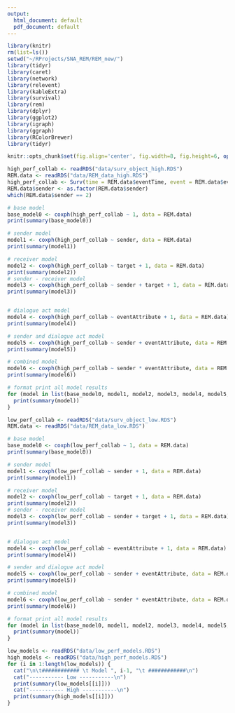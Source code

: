 ```yaml
---
output:
  html_document: default
  pdf_document: default
---
```

```r
library(knitr)
rm(list=ls())
setwd("~/RProjects/SNA_REM/REM_new/")
library(tidyr)
library(caret)
library(network)
library(relevent)
library(kableExtra)
library(survival)
library(rem)
library(dplyr)
library(ggplot2)
library(igraph)
library(ggraph)
library(RColorBrewer)
library(tidyr)

knitr::opts_chunk$set(fig.align='center', fig.width=8, fig.height=6, options(tidy = TRUE), tidy.opts = list(width.cutoff = 60))

```

```r
high_perf_collab <- readRDS("data/surv_object_high.RDS")
REM.data <- readRDS("data/REM_data_high.RDS")
high_perf_collab <- Surv(time = REM.data$eventTime, event = REM.data$eventDummy)
REM.data$sender <- as.factor(REM.data$sender)
which(REM.data$sender == 2)
```


```r
# base model
base_model0 <- coxph(high_perf_collab ~ 1, data = REM.data)
print(summary(base_model0))

# sender model
model1 <- coxph(high_perf_collab ~ sender, data = REM.data)
print(summary(model1))

# receiver model
model2 <- coxph(high_perf_collab ~ target + 1, data = REM.data)
print(summary(model2))
# sender - receiver model
model3 <- coxph(high_perf_collab ~ sender + target + 1, data = REM.data)
print(summary(model3))


# dialogue act model
model4 <- coxph(high_perf_collab ~ eventAttribute + 1, data = REM.data)
print(summary(model4))

# sender and dialogue act model
model5 <- coxph(high_perf_collab ~ sender + eventAttribute, data = REM.data)
print(summary(model5))

# combined model
model6 <- coxph(high_perf_collab ~ sender * eventAttribute, data = REM.data)
print(summary(model6))

# format print all model results
for (model in list(base_model0, model1, model2, model3, model4, model5, model6)) {
  print(summary(model))
}


```



```r
low_perf_collab <- readRDS("data/surv_object_low.RDS")
REM.data <- readRDS("data/REM_data_low.RDS")

# base model
base_model0 <- coxph(low_perf_collab ~ 1, data = REM.data)
print(summary(base_model0))

# sender model
model1 <- coxph(low_perf_collab ~ sender + 1, data = REM.data)
print(summary(model1))

# receiver model
model2 <- coxph(low_perf_collab ~ target + 1, data = REM.data)
print(summary(model2))
# sender - receiver model
model3 <- coxph(low_perf_collab ~ sender + target + 1, data = REM.data)
print(summary(model3))


# dialogue act model
model4 <- coxph(low_perf_collab ~ eventAttribute + 1, data = REM.data)
print(summary(model4))

# sender and dialogue act model
model5 <- coxph(low_perf_collab ~ sender + eventAttribute, data = REM.data)
print(summary(model5))

# combined model
model6 <- coxph(low_perf_collab ~ sender * eventAttribute, data = REM.data)
print(summary(model6))

# format print all model results
for (model in list(base_model0, model1, model2, model3, model4, model5, model6)) {
  print(summary(model))
}

```




```r
low_models <- readRDS("data/low_perf_models.RDS")
high_models <- readRDS("data/high_perf_models.RDS")
for (i in 1:length(low_models)) {
  cat("\n\t############ \t Model ", i-1, "\t ############\n")
  cat("----------- Low -----------\n")
  print(summary(low_models[[i]]))
  cat("----------- High -----------\n")
  print(summary(high_models[[i]]))
}

```